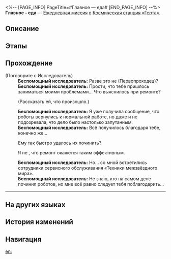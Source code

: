 <%-- [PAGE_INFO]
PageTitle=#Главное — еда#
[END_PAGE_INFO] --%>
{{Дополнить|Диалоги.}}
{{Миссия Инфобокс
|id              = 3000704
|Название        = Главное - еда
|Изображение     = Миссия Главное — еда.png
|Тип             = Ежедневная миссия
|Событие         = 
|Глава           = 
|Условия         = 
* Завершена [[Ежедневная миссия]] «[[Главное — еда|Главное - еда]]»
* Завершена [[Ежедневная миссия]] «[[Главное — еда|Главное - еда]]»
|Персонажи       = Беспомощный исследователь; Первопроходец
|СтартЛокация    = [[Космическая станция «Герта»]] — [[Главная контрольная зона]]
|Мир             = Космическая станция «Герта»
|Предыдущая      = 
|Следующая       = 
|Награды         = Кредиты*5 000
}}
'''Главное - еда''' — [[Ежедневная миссия]] в [[Космическая станция «Герта»]].

==Описание==
{{Описание|<!--официальное описание из Перекрёстка судеб-->}}

==Этапы==


==Прохождение==
{{Дополнить}}


;(Поговорите с Исследователь)
:'''Беспомощный исследователь:''' Разве это не (Первопроходец)?
:'''Беспомощный исследователь:''' Прости, что тебе пришлось заниматься моими проблемами... Что выяснилось при ремонте?
:{{Диалог|Стрелка}} (Рассказать ей, что произошло.)
:'''Беспомощный исследователь:''' Я уже получила сообщение, что роботы вернулись к нормальной работе, но даже и не подозревала, что дело было настолько запутанным.
:'''Беспомощный исследователь:''' Всё получилось благодаря тебе, конечно же...
:{{Диалог|Стрелка}} Ему так быстро удалось их починить?
:{{Диалог|Стрелка}} Я не {{MC|ж=думала|м=думал}}, что ремонт окажется таким эффективным.
:'''Беспомощный исследователь:''' Но... со мной встретились сотрудники сервисного обслуживания «Техники межзвёздного мира».
:'''Беспомощный исследователь:''' Не знаю, кто на самом деле починил роботов, но мне всё равно следует тебя поблагодарить...
----
{{Диалог Конец}}

==На других языках==
{{На других языках
|en   = Meals Are More Important
|zhs  = 吃饭要紧
|zht  = 吃飯要緊
|ja   = 食事は大事
|ko   = 끼니는 중요하지
|es   = La comida es muy importante
|fr   = L'aile et la cuisse
|ru   = Главное - еда
|th   = มื้ออาหารใครว่าไม่สำคัญ
|vi   = Ăn Uống Quan Trọng
|de   = Mahlzeiten sind wichtiger
|id   = Makan Itu Penting
|pt   = Refeições São Muito Importantes
}}

==История изменений==
{{История изменений|3.5}}

==Навигация==
{{Ежедневная миссия Навбокс|Глава }}

[[en:]]
